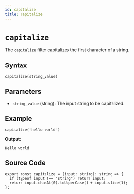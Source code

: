 ```yaml
---
id: capitalize
title: capitalize
---
```


# `capitalize`

The `capitalize` filter capitalizes the first character of a string.

## Syntax

```template
capitalize(string_value)
```

## Parameters

- `string_value` (string): The input string to be capitalized.

## Example

```template
capitalize("hello world")
```

**Output:**

```
Hello world
```

## Source Code

```tsx
export const capitalize = (input: string): string => {
  if (typeof input !== "string") return input;
  return input.charAt(0).toUpperCase() + input.slice(1);
};
```
